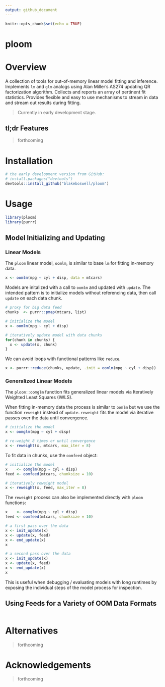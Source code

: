 ```yaml
---
output: github_document
---
```


```r
knitr::opts_chunk$set(echo = TRUE)
```

# ploom

<!-- [CRAN_Status_Badge]() -->
<!-- [Build Status]() -->
<!-- [AppVeyor Build Status]() -->
<!-- [Coverage Status]() -->

# Overview

A collection of tools for out-of-memory linear model fitting and inference. Implements `lm` and `glm` analogs using Alan Miller's AS274 updating QR factorization algorithm. Collects and reports an array of pertinent fit statistics. Provides flexible and easy to use mechanisms to stream in data and stream out results during fitting.

> Currently in early development stage.

## tl;dr Features

> forthcoming

# Installation

```r
# the early development version from GitHub:
# install.packages("devtools")
devtools::install_github("blakeboswell/ploom")
```

# Usage

```r
library(ploom)
library(purrr)
```

## Model Initializing and Updating


### Linear Models

The `ploom` linear model, `oomlm`, is similar to base `lm` for fitting in-memory data.

```r
x <- oomlm(mpg ~ cyl + disp, data = mtcars)
```

Models are initalized with a call to `oomlm` and updated with `update`. The intended pattern is to initialize models without referencing data, then call `update` on each data chunk.

```r
# proxy for big data feed 
chunks  <- purrr::pmap(mtcars, list)

# initialize the model
x <- oomlm(mpg ~ cyl + disp)

# iteratively update model with data chunks
for(chunk in chunks) {
  x <- update(x, chunk)
}
```

We can avoid loops with functional patterns like `reduce`.

```r
x <- purrr::reduce(chunks, update, .init = oomlm(mpg ~ cyl + disp))
```

### Generalized Linear Models

The `ploom::oomglm` function fits generalized linear models via Iteratively Weighted Least Squares (IWLS).  

When fitting in-memory data the process is similar to `oomlm` but we use the function `reweight` instead of `update`.  `reweight` fits the model via iterative passes over the data until convergence.

```r
# initialize the model
x <- oomglm(mpg ~ cyl + disp)

# re-weight 8 times or until convergence
x <- reweight(x, mtcars, max_iter = 8)
```

To fit data in chunks, use the `oomfeed` object:

```r
# initialize the model
x    <- oomglm(mpg ~ cyl + disp)
feed <- oomfeed(mtcars, chunksize = 10)

# iteratively reweight model
x <- reweight(x, feed, max_iter = 8)
```

The `reweight` process can also be implemented directly with `ploom` functions:

```r

x    <- oomglm(mpg ~ cyl + disp)
feed <- oomfeed(mtcars, chunksize = 10)

# a first pass over the data
x <- init_update(x)
x <- update(x, feed)
x <- end_update(x)
x

# a second pass over the data
x <- init_update(x)
x <- update(x, feed)
x <- end_update(x)
x
```

This is useful when debugging / evaluating  models with long runtimes by exposing the individual steps of the model process for inspection. 


## Using Feeds for a Variety of OOM Data Formats

```r

```


# Alternatives

> forthcoming

# Acknowledgements

> forthcoming